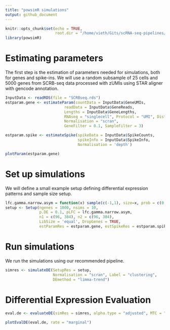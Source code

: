 ```yaml
---
title: "powsimR simulations"
output: github_document
---
```


```r
knitr::opts_chunk$set(echo = TRUE, 
                      root.dir = "/home/vieth/Gits/scRNA-seq-pipelines/simulation/")
library(powsimR)

```

# Estimating parameters

The first step is the estimation of parameters needed for simulations, both for genes and spike-ins. We will use a random subsample of 25 cells and 5000 genes from SCRB-seq data processed with zUMIs using STAR aligner with gencode annotation.

```r
InputData <- readRDS(file = "SCRBseq.rds")
estparam.gene <- estimateParam(countData = InputData$GeneUMIs, 
                          readData = InputData$GeneReads, 
                          Lengths = InputData$GeneLengths,
                          RNAseq = "singlecell", Protocol = "UMI", Distribution = "NB", 
                          Normalisation = "scran", 
                          GeneFilter = 0.1, SampleFilter = 3)

```

```r
estparam.spike <- estimateSpike(spikeData = InputData$SpikeCounts, 
                                spikeInfo = InputData$SpikeInfo, 
                                Normalisation = 'depth')
```


```r
plotParam(estparam.gene)
```


# Set up simulations

We will define a small example setup defining differential expression patterns and sample size setup.

```r
lfc.gamma.narrow.asym = function(x) sample(c(-1,1), size=x, prob = c(0.25,0.75),replace=T)*rgamma(x, shape = 1, rate = 2)
setup <- Setup(ngenes = 1000, nsims = 10, 
               p.DE = 0.1, pLFC = lfc.gamma.narrow.asym,
               n1 = c(96, 384), n2 = c(96, 384), 
               LibSize = 'equal', DropGenes = TRUE, 
               estParamRes = estparam.gene, estSpikeRes = estparam.spike)
```

# Run simulations

We run the simulations using our recommended pipeline.

```r
simres <- simulateDE(SetupRes = setup,
                     Normalisation = "scran", Label = "clustering", 
                     DEmethod = "limma-trend")
```

# Differential Expression Evaluation

```r
eval.de <- evaluateDE(simRes = simres, alpha.type = "adjusted", MTC = "BY")
```

```r
plotEvalDE(eval.de, rate = "marginal")
```

